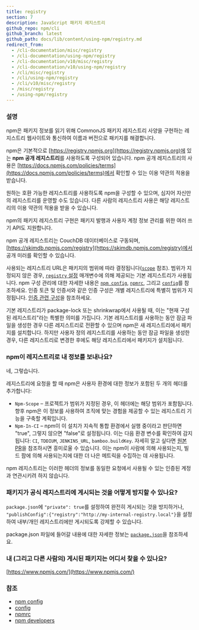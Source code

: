 ```yaml
---
title: registry
section: 7
description: JavaScript 패키지 레지스트리
github_repo: npm/cli
github_branch: latest
github_path: docs/lib/content/using-npm/registry.md
redirect_from:
  - /cli-documentation/misc/registry
  - /cli-documentation/using-npm/registry
  - /cli-documentation/v10/misc/registry
  - /cli-documentation/v10/using-npm/registry
  - /cli/misc/registry
  - /cli/using-npm/registry
  - /cli/v10/misc/registry
  - /misc/registry
  - /using-npm/registry
---
```


### 설명

npm은 패키지 정보를 읽기 위해 CommonJS 패키지 레지스트리 사양을 구현하는 레지스트리 웹사이트와 통신하여 이름과 버전으로 패키지를 해결합니다.

npm은 기본적으로 [https://registry.npmjs.org](https://registry.npmjs.org)에 있는 **npm 공개 레지스트리**를 사용하도록 구성되어 있습니다. npm 공개 레지스트리의 사용은 [https://docs.npmjs.com/policies/terms](https://docs.npmjs.com/policies/terms)에서 확인할 수 있는 이용 약관의 적용을 받습니다.

원하는 호환 가능한 레지스트리를 사용하도록 npm을 구성할 수 있으며, 심지어 자신만의 레지스트리를 운영할 수도 있습니다. 다른 사람의 레지스트리 사용은 해당 레지스트리의 이용 약관의 적용을 받을 수 있습니다.

npm의 패키지 레지스트리 구현은 패키지 발행과 사용자 계정 정보 관리를 위한 여러 쓰기 API도 지원합니다.

npm 공개 레지스트리는 CouchDB 데이터베이스로 구동되며, [https://skimdb.npmjs.com/registry](https://skimdb.npmjs.com/registry)에서 공개 미러를 확인할 수 있습니다.

사용되는 레지스트리 URL은 패키지의 범위에 따라 결정됩니다([`scope`](/cli/v10/using-npm/scope) 참조). 범위가 지정되지 않은 경우, [`registry` 설정](/cli/v10/using-npm/config#registry) 매개변수에 의해 제공되는 기본 레지스트리가 사용됩니다. npm 구성 관리에 대한 자세한 내용은 [`npm config`](/cli/v10/commands/npm-config), [`npmrc`](/cli/v10/configuring-npm/npmrc), 그리고 [`config`](/cli/v10/using-npm/config)를 참조하세요. 인증 토큰 및 인증서와 같은 인증 구성은 개별 레지스트리에 특별히 범위가 지정됩니다. [인증 관련 구성](/cli/v10/configuring-npm/npmrc#auth-related-configuration)을 참조하세요.

기본 레지스트리가 package-lock 또는 shrinkwrap에서 사용될 때, 이는 "현재 구성된 레지스트리"라는 특별한 의미를 가집니다. 기본 레지스트리를 사용하는 동안 잠금 파일을 생성한 경우 다른 레지스트리로 전환할 수 있으며 npm은 새 레지스트리에서 패키지를 설치합니다. 하지만 사용자 정의 레지스트리를 사용하는 동안 잠금 파일을 생성한 경우, 다른 레지스트리로 변경한 후에도 해당 레지스트리에서 패키지가 설치됩니다.

### npm이 레지스트리로 내 정보를 보내나요?

네, 그렇습니다.

레지스트리에 요청을 할 때 npm은 사용자 환경에 대한 정보가 포함된 두 개의 헤더를 추가합니다:

- `Npm-Scope` – 프로젝트가 범위가 지정된 경우, 이 헤더에는 해당 범위가 포함됩니다. 향후 npm은 이 정보를 사용하여 조직에 맞는 경험을 제공할 수 있는 레지스트리 기능을 구축할 계획입니다.
- `Npm-In-CI` – npm이 이 설치가 지속적 통합 환경에서 실행 중이라고 판단하면 "true", 그렇지 않으면 "false"로 설정됩니다. 이는 다음 환경 변수를 확인하여 감지됩니다: `CI`, `TDDIUM`, `JENKINS_URL`, `bamboo.buildKey`. 자세히 알고 싶다면 [원본 PR](https://github.com/npm/npm-registry-client/pull/129)을 참조하시면 흥미로울 수 있습니다. 이는 npm이 사람에 의해 사용되는지, 빌드 팜에 의해 사용되는지에 대한 더 나은 메트릭을 수집하는 데 사용됩니다.

npm 레지스트리는 이러한 헤더의 정보를 동일한 요청에서 사용될 수 있는 인증된 계정과 연관시키려 하지 않습니다.

### 패키지가 공식 레지스트리에 게시되는 것을 어떻게 방지할 수 있나요?

`package.json`에 `"private": true`를 설정하여 완전히 게시되는 것을 방지하거나, `"publishConfig":{"registry":"http://my-internal-registry.local"}`을 설정하여 내부/개인 레지스트리에만 게시되도록 강제할 수 있습니다.

package.json 파일에 들어갈 내용에 대한 자세한 정보는 [`package.json`](/cli/v10/configuring-npm/package-json)을 참조하세요.

### 내 (그리고 다른 사람의) 게시된 패키지는 어디서 찾을 수 있나요?

[https://www.npmjs.com/](https://www.npmjs.com/)

### 참조

- [npm config](/cli/v10/commands/npm-config)
- [config](/cli/v10/using-npm/config)
- [npmrc](/cli/v10/configuring-npm/npmrc)
- [npm developers](/cli/v10/using-npm/developers)

